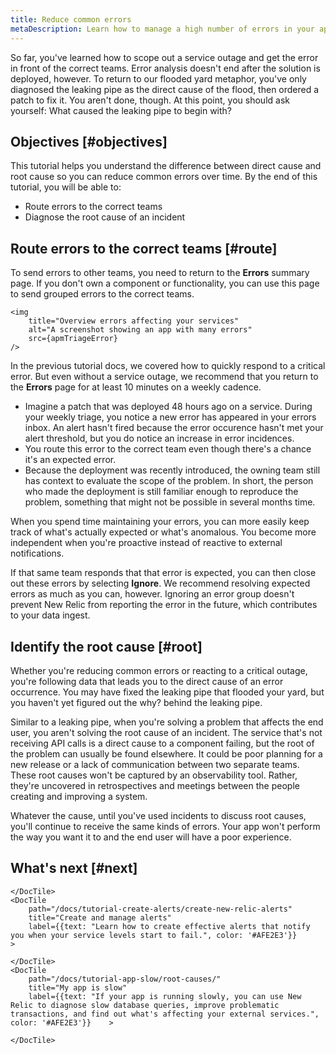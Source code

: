 ```yaml
---
title: Reduce common errors
metaDescription: Learn how to manage a high number of errors in your app.   
---
```


So far, you've learned how to scope out a service outage and get the error in front of the correct teams. Error analysis doesn't end after the solution is deployed, however. To return to our flooded yard metaphor, you've only diagnosed the leaking pipe as the direct cause of the flood, then ordered a patch to fix it. You aren't done, though. At this point, you should ask yourself: What caused the leaking pipe to begin with? 

## Objectives [#objectives]

This tutorial helps you understand the difference between direct cause and root cause so you can reduce common errors over time. By the end of this tutorial, you will be able to:

* Route errors to the correct teams
* Diagnose the root cause of an incident

## Route errors to the correct teams [#route]

To send errors to other teams, you need to return to the **Errors** summary page. If you don't own a component or functionality, you can use this page to send grouped errors to the correct teams.  

    <img
        title="Overview errors affecting your services"
        alt="A screenshot showing an app with many errors"
        src={apmTriageError}
    />  

In the previous tutorial docs, we covered how to quickly respond to a critical error. But even without a service outage, we recommend that you return to the **Errors** page for at least 10 minutes on a weekly cadence. 

* Imagine a patch that was deployed 48 hours ago on a service. During your weekly triage, you notice a new error has appeared in your errors inbox. An alert hasn't fired because the error occurence hasn't met your alert threshold, but you do notice an increase in error incidences. 
* You route this error to the correct team even though there's a chance it's an expected error.
* Because the deployment was recently introduced, the owning team still has context to evaluate the scope of the problem. In short, the person who made the deployment is still familiar enough to reproduce the problem, something that might not be possible in several months time. 

When you spend time maintaining your errors, you can more easily keep track of what's actually expected or what's anomalous. You become more independent when you're proactive instead of reactive to external notifications. 

If that same team responds that that error is expected, you can then close out these errors by selecting **Ignore**. We recommend resolving expected errors as much as you can, however. Ignoring an error group doesn't prevent New Relic from reporting the error in the future, which contributes to your data ingest.

## Identify the root cause [#root]

Whether you're reducing common errors or reacting to a critical outage, you're following data that leads you to the direct cause of an error occurrence. You may have fixed the leaking pipe that flooded your yard, but you haven't yet figured out the why? behind the leaking pipe. 

Similar to a leaking pipe, when you're solving a problem that affects the end user, you aren't solving the root cause of an incident. The service that's not receiving API calls is a direct cause to a component failing, but the root of the problem can usually be found elsewhere. It could be poor planning for a new release or a lack of communication between two separate teams. These root causes won't be captured by an observability tool. Rather, they're uncovered in retrospectives and meetings between the people creating and improving a system.

Whatever the cause, until you've used incidents to discuss root causes, you'll continue to receive the same kinds of errors. Your app won't perform the way you want it to and the end user will have a poor experience. 

## What's next [#next]

<DocTiles>
    <DocTile
        path="/docs/tutorial-large-logs/get-started-managing-large-logs"
        title="Manage large amounts of logs"
        label={{text: "Once you've enabled log forwarding, you might have a large amount of logs on your hands. Learn how to manage your logs so they can work for you.", color: '#AFE2E3'}}
    >
        
    </DocTile>
    <DocTile
        path="/docs/tutorial-create-alerts/create-new-relic-alerts"
        title="Create and manage alerts"
        label={{text: "Learn how to create effective alerts that notify you when your service levels start to fail.", color: '#AFE2E3'}}
    >
        
    </DocTile>
    <DocTile
        path="/docs/tutorial-app-slow/root-causes/"
        title="My app is slow"
        label={{text: "If your app is running slowly, you can use New Relic to diagnose slow database queries, improve problematic transactions, and find out what's affecting your external services.", color: '#AFE2E3'}}    >
        
    </DocTile>

</DocTiles>